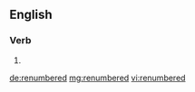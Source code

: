 ==English==

===Verb===
{{head|en}}

# {{en-past of|renumber}}

[[de:renumbered]]
[[mg:renumbered]]
[[vi:renumbered]]